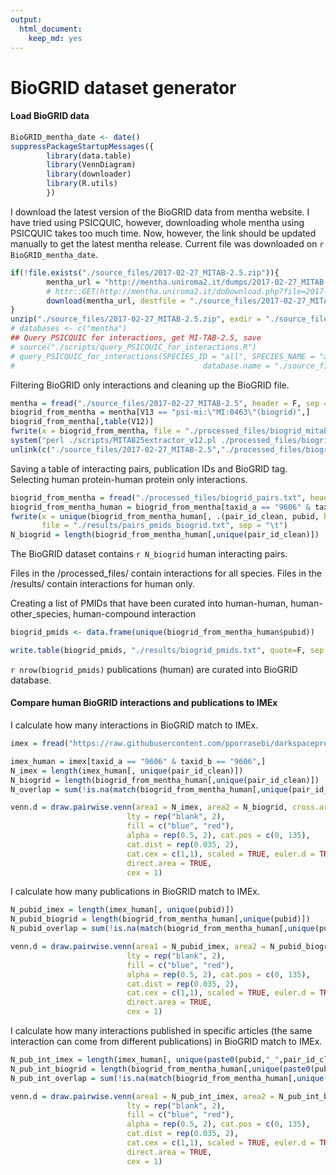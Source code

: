 ```yaml
---
output: 
  html_document: 
    keep_md: yes
---
```

BioGRID dataset generator
========================================================

#### Load BioGRID data

```r
BioGRID_mentha_date <- date()
suppressPackageStartupMessages({
        library(data.table)
        library(VennDiagram)
        library(downloader)
        library(R.utils)
        })
```

I download the latest version of the BioGRID data from mentha website. I have tried using PSICQUIC, however, downloading whole mentha using PSICQUIC takes too much time. Now, however, the link should be updated manually to get the latest mentha release. Current file was downloaded on `r BioGRID_mentha_date`. 

```r
if(!file.exists("./source_files/2017-02-27_MITAB-2.5.zip")){
        mentha_url = "http://mentha.uniroma2.it/dumps/2017-02-27_MITAB-2.5.zip"
        # httr::GET(http://mentha.uniroma2.it/doDownload.php?file=2017-02-27_MITAB-2.5.zip) - this is how I got the direct link
        download(mentha_url, destfile = "./source_files/2017-02-27_MITAB-2.5.zip")
}
unzip("./source_files/2017-02-27_MITAB-2.5.zip", exdir = "./source_files/")
# databases <- c("mentha")
## Query PSICQUIC for interactions, get MI-TAB-2.5, save
# source("./scripts/query_PSICQUIC_for_interactions.R")
# query_PSICQUIC_for_interactions(SPECIES_ID = "all", SPECIES_NAME = "all", databases= "mentha", date = BioGRID_mentha_date,
#                                          database.name = "./source_files/mentha_mitab25.txt", return_data = F, show_summary = F, MITAB = "tab25")
```

Filtering BioGRID only interactions and cleaning up the BioGRID file.

```r
mentha = fread("./source_files/2017-02-27_MITAB-2.5", header = F, sep = "\t", colClasses = "character")
biogrid_from_mentha = mentha[V13 == "psi-mi:\"MI:0463\"(biogrid)",]
biogrid_from_mentha[,table(V12)]
fwrite(x = biogrid_from_mentha, file = "./processed_files/biogrid_mitab25.txt",sep = "\t")
system("perl ./scripts/MITAB25extractor_v12.pl ./processed_files/biogrid_mitab25.txt ./processed_files/biogrid_pairs.txt")
unlink(c("./source_files/2017-02-27_MITAB-2.5","./processed_files/biogrid_mitab25.txt"))
```

Saving a table of interacting pairs, publication IDs and BioGRID tag. Selecting human protein-human protein only interactions.

```r
biogrid_from_mentha = fread("./processed_files/biogrid_pairs.txt", header = T, sep = "\t", colClasses = "character")
biogrid_from_mentha_human = biogrid_from_mentha[taxid_a == "9606" & taxid_b == "9606",]
fwrite(x = unique(biogrid_from_mentha_human[, .(pair_id_clean, pubid, biogrid = rep(1, .N))]), 
       file = "./results/pairs_pmids_biogrid.txt", sep = "\t")
N_biogrid = length(biogrid_from_mentha_human[,unique(pair_id_clean)])
```

The BioGRID dataset contains `r N_biogrid` human interacting pairs. 

Files in the /processed_files/ contain interactions for all species.
Files in the /results/ contain interactions for human only.

Creating a list of PMIDs that have been curated into human-human, human-other_species, human-compound interaction

```r
biogrid_pmids <- data.frame(unique(biogrid_from_mentha_human$pubid))

write.table(biogrid_pmids, "./results/biogrid_pmids.txt", quote=F, sep ="\t", row.names = F, col.names = T)
```

`r nrow(biogrid_pmids)` publications (human) are curated into BioGRID database. 

#### Compare human BioGRID interactions and publications to IMEx 

I calculate how many interactions in BioGRID match to IMEx.

```r
imex = fread("https://raw.githubusercontent.com/pporrasebi/darkspaceproject/master/IMEx/results/imex_full.txt", header = T, sep = "\t", colClasses = "character")

imex_human = imex[taxid_a == "9606" & taxid_b == "9606",]
N_imex = length(imex_human[, unique(pair_id_clean)])
N_biogrid = length(biogrid_from_mentha_human[,unique(pair_id_clean)])
N_overlap = sum(!is.na(match(biogrid_from_mentha_human[,unique(pair_id_clean)], imex_human[, unique(pair_id_clean)])))

venn.d = draw.pairwise.venn(area1 = N_imex, area2 = N_biogrid, cross.area = N_overlap, category = c("IMEx", "BioGRID"), 
                          lty = rep("blank", 2), 
                          fill = c("blue", "red"), 
                          alpha = rep(0.5, 2), cat.pos = c(0, 135), 
                          cat.dist = rep(0.035, 2), 
                          cat.cex = c(1,1), scaled = TRUE, euler.d = TRUE,  margin = 0.05,
                          direct.area = TRUE,
                          cex = 1)

```

I calculate how many publications in BioGRID match to IMEx.

```r
N_pubid_imex = length(imex_human[, unique(pubid)])
N_pubid_biogrid = length(biogrid_from_mentha_human[,unique(pubid)])
N_pubid_overlap = sum(!is.na(match(biogrid_from_mentha_human[,unique(pubid)], imex_human[, unique(pubid)])))

venn.d = draw.pairwise.venn(area1 = N_pubid_imex, area2 = N_pubid_biogrid, cross.area = N_pubid_overlap, category = c("IMEx", "BioGRID"), 
                          lty = rep("blank", 2), 
                          fill = c("blue", "red"), 
                          alpha = rep(0.5, 2), cat.pos = c(0, 135), 
                          cat.dist = rep(0.035, 2), 
                          cat.cex = c(1,1), scaled = TRUE, euler.d = TRUE,  margin = 0.05,
                          direct.area = TRUE,
                          cex = 1)

```

I calculate how many interactions published in specific articles (the same interaction can come from different publications) in BioGRID match to IMEx.

```r
N_pub_int_imex = length(imex_human[, unique(paste0(pubid,"_",pair_id_clean))])
N_pub_int_biogrid = length(biogrid_from_mentha_human[,unique(paste0(pubid,"_",pair_id_clean))])
N_pub_int_overlap = sum(!is.na(match(biogrid_from_mentha_human[,unique(paste0(pubid,"_",pair_id_clean))], imex_human[, unique(paste0(pubid,"_",pair_id_clean))])))

venn.d = draw.pairwise.venn(area1 = N_pub_int_imex, area2 = N_pub_int_biogrid, cross.area = N_pub_int_overlap, category = c("IMEx", "BioGRID"), 
                          lty = rep("blank", 2), 
                          fill = c("blue", "red"), 
                          alpha = rep(0.5, 2), cat.pos = c(0, 135), 
                          cat.dist = rep(0.035, 2), 
                          cat.cex = c(1,1), scaled = TRUE, euler.d = TRUE,  margin = 0.05,
                          direct.area = TRUE,
                          cex = 1)

```
